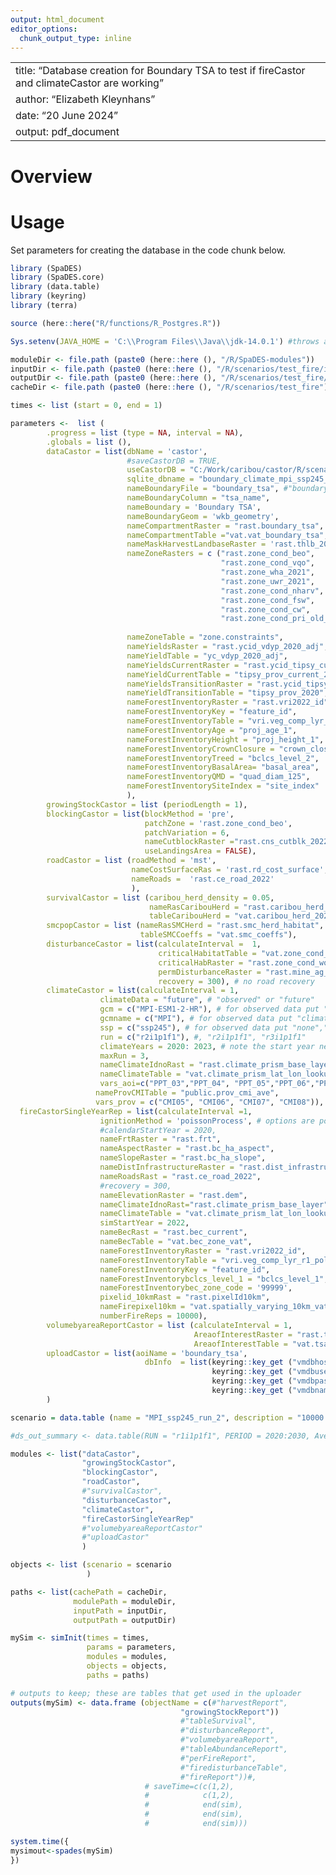 ```yaml
---
output: html_document
editor_options: 
  chunk_output_type: inline
---
```

<!--
Copyright 2020 Province of British Columbia
 
Licensed under the Apache License, Version 2.0 (the "License");
you may not use this file except in compliance with the License.
You may obtain a copy of the License at
 
http://www.apache.org/licenses/LICENSE-2.0
 
Unless required by applicable law or agreed to in writing, software distributed under the License is distributed on an "AS IS" BASIS,
WITHOUT WARRANTIES OR CONDITIONS OF ANY KIND, either express or implied.
See the License for the specific language governing permissions and limitations under the License.-->

---
title: "Database creation for Boundary TSA to test if fireCastor and climateCastor are working"
author: "Elizabeth Kleynhans"
date: "20 June 2024"
output: pdf_document
---

# Overview


# Usage
Set parameters for creating the database in the code chunk below.

```r
library (SpaDES)
library (SpaDES.core)
library (data.table)
library (keyring)
library (terra)

source (here::here("R/functions/R_Postgres.R"))

Sys.setenv(JAVA_HOME = 'C:\\Program Files\\Java\\jdk-14.0.1') #throws an error if pointing to different version of java (i.e., 32 vs 64 bit)

moduleDir <- file.path (paste0 (here::here (), "/R/SpaDES-modules"))
inputDir <- file.path (paste0 (here::here (), "/R/scenarios/test_fire/inputs")) %>% reproducible::checkPath (create = TRUE)
outputDir <- file.path (paste0 (here::here (), "/R/scenarios/test_fire/mpi_ssp245_boundaryTSA/outputs")) %>% reproducible::checkPath (create = TRUE)
cacheDir <- file.path (paste0 (here::here (), "/R/scenarios/test_fire"))

times <- list (start = 0, end = 1)

parameters <-  list (
        .progress = list (type = NA, interval = NA),
        .globals = list (),
        dataCastor = list(dbName = 'castor',
                          #saveCastorDB = TRUE,
                          useCastorDB = "C:/Work/caribou/castor/R/scenarios/test_fire/boundary_climate_mpi_ssp245_r2_2023_castordb.sqlite",
                          sqlite_dbname = "boundary_climate_mpi_ssp245_r2_2023", 
                          nameBoundaryFile = "boundary_tsa", #"boundary_tsa_buff_50km", 
                          nameBoundaryColumn = "tsa_name", 
                          nameBoundary = 'Boundary TSA', 
                          nameBoundaryGeom = 'wkb_geometry',
                          nameCompartmentRaster = "rast.boundary_tsa", #"rast.boundary_tsa_buff_50km", 
                          nameCompartmentTable ="vat.vat_boundary_tsa", #"vat.vat_boundary_tsa_buff_50km", 
                          nameMaskHarvestLandbaseRaster = 'rast.thlb_2020', 
                          nameZoneRasters = c ("rast.zone_cond_beo", 
                                               "rast.zone_cond_vqo", 
                                               "rast.zone_wha_2021", 
                                               "rast.zone_uwr_2021",  
                                               "rast.zone_cond_nharv", 
                                               "rast.zone_cond_fsw", 
                                               "rast.zone_cond_cw",
                                               "rast.zone_cond_pri_old_deferral"), # TAP proposed old growth deferral areas
                                               
                          nameZoneTable = "zone.constraints", 
                          nameYieldsRaster = "rast.ycid_vdyp_2020_adj",
                          nameYieldTable = "yc_vdyp_2020_adj", 
                          nameYieldsCurrentRaster = "rast.ycid_tipsy_current_2020",
                          nameYieldCurrentTable = "tipsy_prov_current_2020",
                          nameYieldsTransitionRaster = "rast.ycid_tipsy_prov_2020", 
                          nameYieldTransitionTable = "tipsy_prov_2020",  
                          nameForestInventoryRaster = "rast.vri2022_id", 
                          nameForestInventoryKey = "feature_id", 
                          nameForestInventoryTable = "vri.veg_comp_lyr_r1_poly2022",
                          nameForestInventoryAge = "proj_age_1",  
                          nameForestInventoryHeight = "proj_height_1",
                          nameForestInventoryCrownClosure = "crown_closure",                             
                          nameForestInventoryTreed = "bclcs_level_2",
                          nameForestInventoryBasalArea= "basal_area",
                          nameForestInventoryQMD = "quad_diam_125",
                          nameForestInventorySiteIndex = "site_index" 
                          ),
        growingStockCastor = list (periodLength = 1),
        blockingCastor = list(blockMethod = 'pre', 
                              patchZone = 'rast.zone_cond_beo',
                              patchVariation = 6,
                              nameCutblockRaster ="rast.cns_cutblk_2022",
                              useLandingsArea = FALSE),
        roadCastor = list (roadMethod = 'mst',
                           nameCostSurfaceRas = 'rast.rd_cost_surface',
                           nameRoads =  'rast.ce_road_2022'
                           ),
        survivalCastor = list (caribou_herd_density = 0.05, 
                               nameRasCaribouHerd = "rast.caribou_herd_20220725", 
                               tableCaribouHerd = "vat.caribou_herd_20220725"),
        smcpopCastor = list (nameRasSMCHerd = "rast.smc_herd_habitat", 
                             tableSMCCoeffs = "vat.smc_coeffs"),
        disturbanceCastor = list(calculateInterval =  1, 
                                 criticalHabitatTable = "vat.zone_cond_wolverine_crit",
                                 criticalHabRaster = "rast.zone_cond_wolverine_crit",
                                 permDisturbanceRaster = "rast.mine_ag_wind_rail",
                                 recovery = 300), # no road recovery
        climateCastor = list(calculateInterval = 1,
                    climateData = "future", # "observed" or "future" 
                    gcm = c("MPI-ESM1-2-HR"), # for observed data put "none",
                    gcmname = c("MPI"), # for observed data put "climatena",
                    ssp = c("ssp245"), # for observed data put "none","ssp245","ssp370"
                    run = c("r2i1p1f1"), #, "r2i1p1f1", "r3i1p1f1"
                    climateYears = 2020: 2023, # note the start year needs to be 2 yrs before your year of interest to calculate CMI3yr
                    maxRun = 3, 
                    nameClimateIdnoRast = "rast.climate_prism_base_layer",
                    nameClimateTable = "vat.climate_prism_lat_lon_lookup",
                    vars_aoi=c("PPT_03","PPT_04", "PPT_05","PPT_06","PPT_07", "PPT_08", "PPT_09","Tmax_04", "Tmax_05", "Tmax_06", "Tmax_07", "Tmax_08", "Tmax_09", "Tave_03","Tave_04", "Tave_05", "Tave_06", "Tave_07", "Tave_08", "Tave_09", "Tmin_03", "Tmin_04", "Tmin_05", "Tmin_06", "Tmin_07", "Tmin_08" ,"CMD_04", "CMD_05", "CMD_06", "CMD_07", "CMD_08", "CMI_03", "CMI_04", "CMI_05", "CMI_06", "CMI_07", "CMI_08", "CMI_09"),
                   nameProvCMITable = "public.prov_cmi_ave",
                   vars_prov = c("CMI05", "CMI06", "CMI07", "CMI08")),
  fireCastorSingleYearRep = list(calculateInterval =1,
                    ignitionMethod = 'poissonProcess', # options are poissonProcess, historicalDist, static
                    #calendarStartYear = 2020,
                    nameFrtRaster = "rast.frt",
                    nameAspectRaster = "rast.bc_ha_aspect",
                    nameSlopeRaster = "rast.bc_ha_slope",
                    nameDistInfrastructureRaster = "rast.dist_infrastructure",
                    nameRoadsRast = "rast.ce_road_2022",
                    #recovery = 300,
                    nameElevationRaster = "rast.dem",
                    nameClimateIdnoRast="rast.climate_prism_base_layer",
                    nameClimateTable = "vat.climate_prism_lat_lon_lookup",
                    simStartYear = 2022,
                    nameBecRast = "rast.bec_current",
                    nameBecTable = "vat.bec_zone_vat",
                    nameForestInventoryRaster = "rast.vri2022_id",
                    nameForestInventoryTable = "vri.veg_comp_lyr_r1_poly2022",
                    nameForestInventoryKey = "feature_id",
                    nameForestInventorybclcs_level_1 = "bclcs_level_1",
                    nameForestInventorybec_zone_code = '99999',
                    pixelid_10kmRast = "rast.pixelId10km",
                    nameFirepixel10km = "vat.spatially_varying_10km_vat",
                    numberFireReps = 10000),
        volumebyareaReportCastor = list (calculateInterval = 1,
                                         AreaofInterestRaster = "rast.tsa_aac_boundary",
                                         AreaofInterestTable = "vat.tsa_aac_boundary"),
        uploadCastor = list(aoiName = 'boundary_tsa',
                              dbInfo  = list(keyring::key_get ("vmdbhost", keyring="postgreSQL"),
                                             keyring::key_get ("vmdbuser", keyring="postgreSQL"),
                                             keyring::key_get ("vmdbpass", keyring="postgreSQL"), 
                                             keyring::key_get ("vmdbname", keyring="postgreSQL")))
        )

scenario = data.table (name = "MPI_ssp245_run_2", description = "10000 reps of firescastor for year 2023. climate data from gcm model MPI-ESM1-2-HR with ssp245 and run r2i1p1f1")

#ds_out_summary <- data.table(RUN = "r1i1p1f1", PERIOD = 2020:2030, AveCMI = -1)

modules <- list("dataCastor",
                "growingStockCastor",
                "blockingCastor", 
                "roadCastor",
                #"survivalCastor",
                "disturbanceCastor",
                "climateCastor",
                "fireCastorSingleYearRep"
                #"volumebyareaReportCastor"
                #"uploadCastor"
                )

objects <- list (scenario = scenario
                 )

paths <- list(cachePath = cacheDir,
              modulePath = moduleDir,
              inputPath = inputDir,
              outputPath = outputDir)

mySim <- simInit(times = times, 
                 params = parameters, 
                 modules = modules,
                 objects = objects,
                 paths = paths)

# outputs to keep; these are tables that get used in the uploader
outputs(mySim) <- data.frame (objectName = c(#"harvestReport",
                                      "growingStockReport"))
                                      #"tableSurvival",
                                      #"disturbanceReport",
                                      #"volumebyareaReport",
                                      #"tableAbundanceReport",
                                      #"perFireReport",
                                      #"firedisturbanceTable",
                                      #"fireReport"))#,
                              # saveTime=c(c(1,2), 
                              #            c(1,2), 
                              #            end(sim), 
                              #            end(sim), 
                              #            end(sim)))

system.time({
mysimout<-spades(mySim)
})

```

